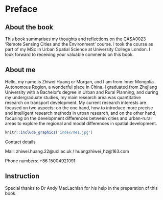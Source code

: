 # Preface {.unnumbered}

## About the book

This book summarises my thoughts and reflections on the CASA0023 'Remote Sensing Cities and the Environment' course. I took the course as part of my MSc in Urban Spatial Science at University College London. I look forward to receiving your valuable comments on this book.

## About me

Hello, my name is Zhiwei Huang or Morgan, and I am from Inner Mongolia Autonomous Region, a wonderful place in China. I graduated from Zhejiang University with a Bachelor's degree in Urban and Rural Planning, and during my undergraduate studies, my main research area was quantitative research on transport development. My current research interests are focused on two aspects: on the one hand, how to introduce more precise and intelligent research methods in urban research, and on the other hand, focusing on the development differences between cities and urban-rural areas to explore the regional and modal differences in spatial development.


```r
knitr::include_graphics('index/me1.jpg')
```

Contact details 

Mail: zhiwei.huang.22@ucl.ac.uk / huangzhiwei_hz@163.com

Phone numbers: +86 15004921091

## Instruction

Special thanks to Dr Andy MacLachlan for his help in the preparation of this book.
